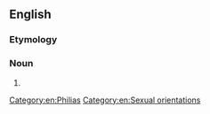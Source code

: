 ==English==

===Etymology===
{{confix|en|gyno|philia}}

===Noun===
{{en-noun|-}}

# {{alternative form of|en|gynephilia||love of women}}

[[Category:en:Philias]]
[[Category:en:Sexual orientations]]